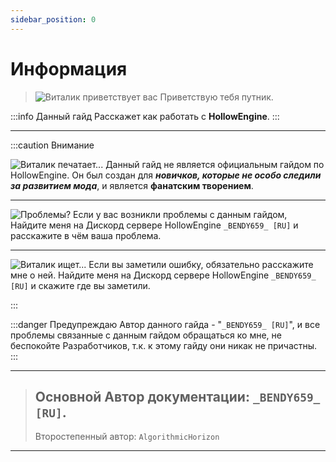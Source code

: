```yaml
---
sidebar_position: 0
---
```


# Информация

> ![Виталик приветствует вас](.resourses/Vitalik_Hello.gif) Приветствую тебя путник.

:::info Данный гайд
Расскажет как работать с **HollowEngine**.
:::

***

:::caution Внимание

![Виталик печатает...](.resourses/Vitalik_Pinding.gif) Данный гайд не является официальным гайдом по HollowEngine. Он был создан для _**новичков, которые не особо следили за развитием мода**_, и является **фанатским творением**.

***

![Проблемы?](.resourses/Vitalik_Hmm.gif) Если у вас возникли проблемы с данным гайдом, Найдите меня на Дискорд сервере HollowEngine `_BENDY659_ [RU]` и расскажите в чём ваша проблема.

***

![Виталик ищет...](.resourses/Vitalik_Search.gif) Если вы заметили ошибку, обязательно расскажите мне о ней. Найдите меня на Дискорд сервере HollowEngine `_BENDY659_ [RU]` и скажите где вы заметили.

:::

:::danger Предупреждаю
 Автор данного гайда - "`_BENDY659_ [RU]`", и все проблемы связанные с данным гайдом обращаться ко мне, не беспокойте Разработчиков, т.к. к этому гайду они никак не причастны.
:::

---

> Основной Автор документации: `_BENDY659_  [RU]`.
> ---
> Второстепенный автор: `AlgorithmicHorizon`

---